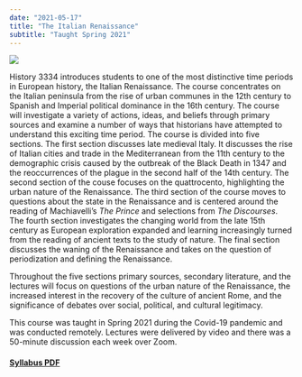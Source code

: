 ```yaml
---
date: "2021-05-17"
title: "The Italian Renaissance"
subtitle: "Taught Spring 2021"
---
```


![](img/della-catena-map.jpeg)

History 3334 introduces students to one of the most distinctive time periods in European history, the Italian Renaissance. The course concentrates on the Italian peninsula from the rise of urban communes in the 12th century to Spanish and Imperial political dominance in the 16th century. The course will investigate a variety of actions, ideas, and beliefs through primary sources and examine a number of ways that historians have attempted to understand this exciting time period. The course is divided into five sections. The first section discusses late medieval Italy. It discusses the rise of Italian cities and trade in the Mediterranean from the 11th century to the demographic crisis caused by the outbreak of the Black Death in 1347 and the reoccurrences of the plague in the second half of the 14th century. The second section of the couse focuses on the quattrocento, highlighting the urban nature of the Renaissance. The third section of the course moves to questions about the state in the Renaissance and is centered around the reading of Machiavelli's *The Prince* and selections from *The Discourses*. The fourth section investigates the changing world from the late 15th century as European exploration expanded and learning increasingly turned from the reading of ancient texts to the study of nature. The final section discusses the waning of the Renaissance and takes on the question of periodization and defining the Renaissance.

Throughout the five sections primary sources, secondary literature, and the lectures will focus on questions of the urban nature of the Renaissance, the increased interest in the recovery of the culture of ancient Rome, and the significance of debates over social, political, and cultural legitimacy.

This course was taught in Spring 2021 during the Covid-19 pandemic and was conducted remotely. Lectures were delivered by video and there was a 50-minute discussion each week over Zoom.

#### [Syllabus PDF](syllabus/Sadler-vt-3334-syllabus-S21.pdf)

